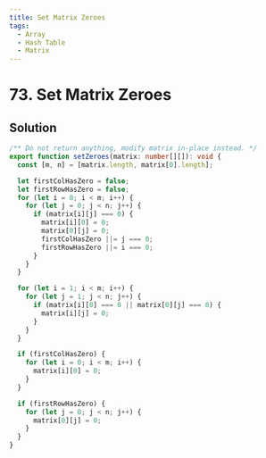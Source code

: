 ```yaml
---
title: Set Matrix Zeroes
tags:
  - Array
  - Hash Table
  - Matrix
---
```


# 73. Set Matrix Zeroes

<Badges>
  <LevelBadge level="medium" />
  <TopicBadge name="Array" slug="array" />
  <TopicBadge name="Hash Table" slug="hash-table" />
  <TopicBadge name="Matrix" slug="matrix" />
</Badges>

## Solution

```typescript filename="solution.ts" copy
/** Do not return anything, modify matrix in-place instead. */
export function setZeroes(matrix: number[][]): void {
  const [m, n] = [matrix.length, matrix[0].length];

  let firstColHasZero = false;
  let firstRowHasZero = false;
  for (let i = 0; i < m; i++) {
    for (let j = 0; j < n; j++) {
      if (matrix[i][j] === 0) {
        matrix[i][0] = 0;
        matrix[0][j] = 0;
        firstColHasZero ||= j === 0;
        firstRowHasZero ||= i === 0;
      }
    }
  }

  for (let i = 1; i < m; i++) {
    for (let j = 1; j < n; j++) {
      if (matrix[i][0] === 0 || matrix[0][j] === 0) {
        matrix[i][j] = 0;
      }
    }
  }

  if (firstColHasZero) {
    for (let i = 0; i < m; i++) {
      matrix[i][0] = 0;
    }
  }

  if (firstRowHasZero) {
    for (let j = 0; j < n; j++) {
      matrix[0][j] = 0;
    }
  }
}
```

<ProblemLink
  codingSite="leetcode"
  href="https://leetcode.com/problems/set-matrix-zeroes"
  title="Set Matrix Zeroes"
/>
